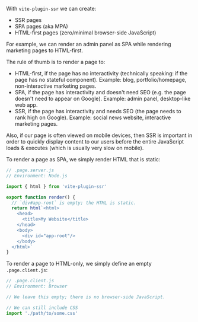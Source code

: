 With `vite-plugin-ssr` we can create:
 - SSR pages
 - SPA pages (aka MPA)
 - HTML-first pages (zero/minimal browser-side JavaScript)

For example, we can render an admin panel as SPA while rendering marketing pages to HTML-first.

The rule of thumb is to render a page to:
 - HTML-first, if the page has no interactivity (technically speaking: if the page has no stateful component). Example: blog, portfolio/homepage, non-interactive marketing pages.
 - SPA, if the page has interactivity and doesn't need SEO (e.g. the page doesn't need to appear on Google). Example: admin panel, desktop-like web app.
 - SSR, if the page has interactivity and needs SEO (the page needs to rank high on Google). Example: social news website, interactive marketing pages.

Also, if our page is often viewed on mobile devices, then SSR is important in order to quickly display content to our users before the entire JavaScript loads & executes (which is usually very slow on mobile).

To render a page as SPA, we simply render HTML that is static:

```js
// .page.server.js
// Environment: Node.js

import { html } from 'vite-plugin-ssr'

export function render() {
  // `div#app-root` is empty; the HTML is static.
  return html`<html>
    <head>
      <title>My Website</title>
    </head>
    <body>
      <div id="app-root"/>
    </body>
  </html>`
}
```

To render a page to HTML-only, we simply define an empty `.page.client.js`:

```js
// .page.client.js
// Environment: Browser

// We leave this empty; there is no browser-side JavaScript.

// We can still include CSS
import './path/to/some.css'
```

